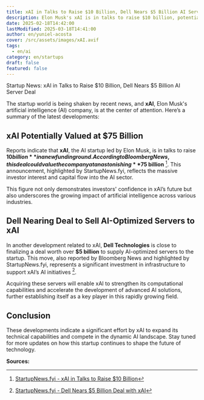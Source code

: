 ```yaml
---
title: xAI in Talks to Raise $10 Billion, Dell Nears $5 Billion AI Server Deal
description: Elon Musk's xAI is in talks to raise $10 billion, potentially valuing the company at $75 billion. Additionally, Dell Technologies is close to finalizing a deal worth over $5 billion to provide AI-optimized servers.
date: 2025-02-18T14:42:00
lastModified: 2025-03-18T14:41:00
author: en/yuniel-acosta
cover: /src/assets/images/xAI.avif
tags:
  - en/ai
category: en/startups
draft: false
featured: false
---
```

Startup News: xAI in Talks to Raise $10 Billion, Dell Nears $5 Billion AI Server Deal

The startup world is being shaken by recent news, and **xAI**, Elon Musk's artificial intelligence (AI) company, is at the center of attention. Here’s a summary of the latest developments:

## xAI Potentially Valued at $75 Billion

Reports indicate that **xAI**, the AI startup led by Elon Musk, is in talks to raise **$10 billion** in a new funding round. According to Bloomberg News, this deal could value the company at an astonishing **$75 billion** [^1]. This announcement, highlighted by StartupNews.fyi, reflects the massive investor interest and capital flow into the AI sector.

This figure not only demonstrates investors' confidence in xAI’s future but also underscores the growing impact of artificial intelligence across various industries.

## Dell Nearing Deal to Sell AI-Optimized Servers to xAI

In another development related to xAI, **Dell Technologies** is close to finalizing a deal worth over **$5 billion** to supply AI-optimized servers to the startup. This move, also reported by Bloomberg News and highlighted by StartupNews.fyi, represents a significant investment in infrastructure to support xAI’s AI initiatives [^2].

Acquiring these servers will enable xAI to strengthen its computational capabilities and accelerate the development of advanced AI solutions, further establishing itself as a key player in this rapidly growing field.

## Conclusion

These developments indicate a significant effort by xAI to expand its technical capabilities and compete in the dynamic AI landscape. Stay tuned for more updates on how this startup continues to shape the future of technology.

**Sources:**

  [^1]: [StartupNews.fyi - xAI in Talks to Raise $10 Billion](https://startupnews.fyi/2025/02/16/elon-musks-xai-in-talks-to-raise-10-billion-at-75-billion-valuation/)  
  [^2]: [StartupNews.fyi - Dell Nears $5 Billion Deal with xAI](https://startupnews.fyi/2025/02/15/dell-nears-deal-to-sell-5-billion-in-ai-servers-to-xai/)
